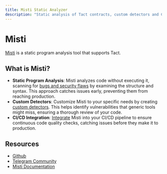 ```yaml
---
title: Misti Static Analyzer
description: "Static analysis of Tact contracts, custom detectors and CI/CD integration"
---
```


# Misti

[Misti](https://nowarp.io/tools/misti/) is a static program analysis tool that supports Tact.

## What is Misti?

* **Static Program Analysis**: Misti analyzes code without executing it, scanning for [bugs and security flaws](https://nowarp.io/tools/misti/docs/detectors) by examining the structure and syntax. This approach catches issues early, preventing them from reaching production.
* **Custom Detectors**: Customize Misti to your specific needs by creating [custom detectors](https://nowarp.io/tools/misti/docs/hacking/custom-detector). This helps identify vulnerabilities that generic tools might miss, ensuring a thorough review of your code.
* **CI/CD Integration**: [Integrate](https://nowarp.io/tools/misti/docs/tutorial/ci-cd) Misti into your CI/CD pipeline to ensure continuous code quality checks, catching issues before they make it to production.

## Resources

* [Github](https://github.com/nowarp/misti)
* [Telegram Community](https://t.me/misti_dev)
* [Misti Documentation](https://nowarp.io/tools/misti/)
